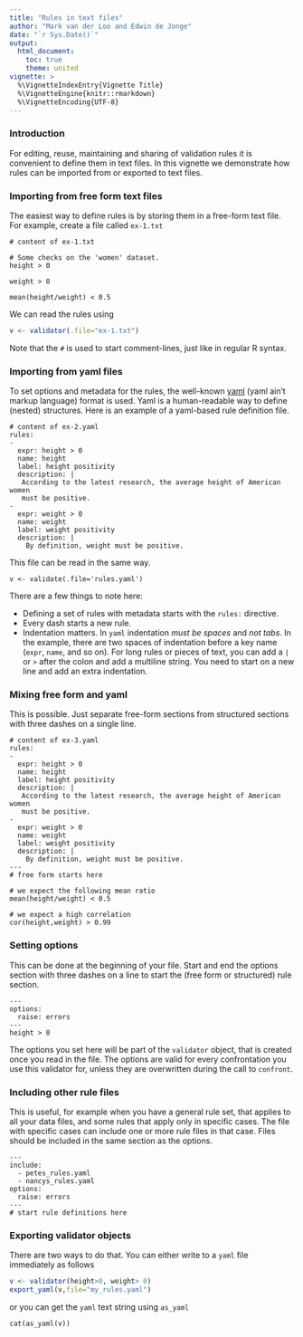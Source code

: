 ```yaml
---
title: "Rules in text files"
author: "Mark van der Loo and Edwin de Jonge"
date: "`r Sys.Date()`"
output: 
  html_document:
    toc: true
    theme: united
vignette: >
  %\VignetteIndexEntry{Vignette Title}
  %\VignetteEngine{knitr::rmarkdown}
  %\VignetteEncoding{UTF-8}
---
```


### Introduction

For editing, reuse, maintaining and sharing of validation rules it is convenient
to define them in text files. In this vignette we demonstrate how rules can be imported
from or exported to text files.

### Importing from free form text files
The easiest way to define rules is by storing them in a free-form text file. For example,
create a file called `ex-1.txt`
```
# content of ex-1.txt

# Some checks on the 'women' dataset. 
height > 0

weight > 0

mean(height/weight) < 0.5
```
We can read the rules using
```r
v <- validator(.file="ex-1.txt")
```
Note that the `#` is used to start comment-lines, just like in regular R syntax.


### Importing from yaml files
To set options and metadata for the rules, the well-known [yaml](www.yaml.org) (yaml ain't markup language) format is used. Yaml is a human-readable way to define (nested) structures. Here is an example
of a yaml-based rule definition file.
```
# content of ex-2.yaml
rules:
- 
  expr: height > 0
  name: height
  label: height positivity
  description: |
   According to the latest research, the average height of American women
   must be positive. 
-
  expr: weight > 0
  name: weight
  label: weight positivity
  description: |
    By definition, weight must be positive.
```
This file can be read in the same way.
```
v <- validate(.file='rules.yaml')
```
There are a few things to note here:

- Defining a set of rules with metadata starts with the `rules:` directive.
- Every dash starts a new rule.
- Indentation matters. In `yaml` indentation _must be spaces_ and _not tabs_. In the example,
there are two spaces of indentation before a key name (`expr`, `name`, and so on). For long rules
or pieces of text, you can add a `|` or `>` after the colon and add a multiline string. You need
to start on a new line and add an extra indentation.

### Mixing free form and yaml
This is possible. Just separate free-form sections from structured sections with
three dashes on a single line.
```
# content of ex-3.yaml
rules:
- 
  expr: height > 0
  name: height
  label: height positivity
  description: |
   According to the latest research, the average height of American women
   must be positive. 
-
  expr: weight > 0
  name: weight
  label: weight positivity
  description: |
    By definition, weight must be positive.
---
# free form starts here

# we expect the following mean ratio
mean(height/weight) < 0.5

# we expect a high correlation
cor(height,weight) > 0.99
```

### Setting options
This can be done at the beginning of your file. Start and end the options section with three dashes
on a line to start the (free form or structured) rule section.
```
---
options:
  raise: errors
---
height > 0
```
The options you set here will be part of the `validator` object, that is created once you read in the file. The options are valid for every confrontation you use this validator for, unless they are overwritten during the call to `confront`.

### Including other rule files
This is useful, for example when you have a general rule set, that applies to all your data
files, and some rules that apply only in specific cases. The file with specific cases can include
one or more rule files in that case. Files should be included in the same section as the options.
```
---
include:
  - petes_rules.yaml
  - nancys_rules.yaml
options:
  raise: errors
---
# start rule definitions here
```

### Exporting validator objects
There are two ways to do that. You can either write to a `yaml` file immediately as follows
```r
v <- validator(height>0, weight> 0)
export_yaml(v,file="my_rules.yaml")
```
or you can get the `yaml` text string using `as_yaml`
```
cat(as_yaml(v))
```
















